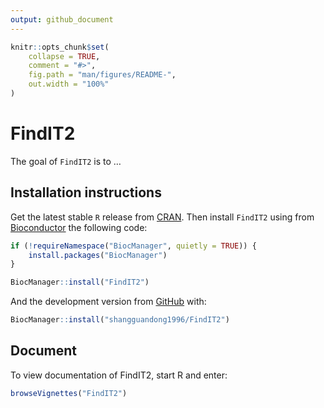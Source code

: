 ```yaml
---
output: github_document
---
```


<!-- README.md is generated from README.Rmd. Please edit that file -->

```r
knitr::opts_chunk$set(
    collapse = TRUE,
    comment = "#>",
    fig.path = "man/figures/README-",
    out.width = "100%"
)
```

# FindIT2

<!-- badges: start -->
<!-- badges: end -->

The goal of `FindIT2` is to ...

## Installation instructions

Get the latest stable `R` release from [CRAN](http://cran.r-project.org/). Then install `FindIT2` using from [Bioconductor](http://bioconductor.org/) the following code:

```r
if (!requireNamespace("BiocManager", quietly = TRUE)) {
    install.packages("BiocManager")
}

BiocManager::install("FindIT2")
```

And the development version from [GitHub](https://github.com/shangguandong1996/FindIT2) with:

```r
BiocManager::install("shangguandong1996/FindIT2")
```


## Document
To view documentation of FindIT2, start R and enter:
```r
browseVignettes("FindIT2")
```
